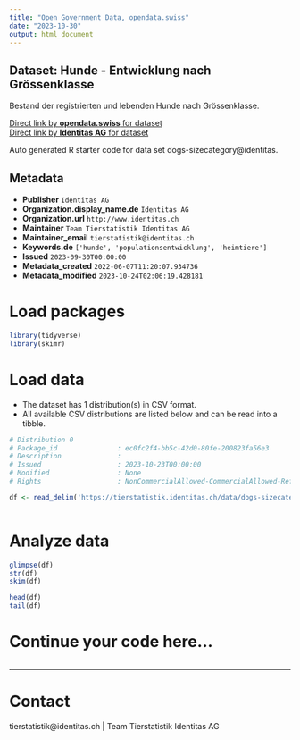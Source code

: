 ```yaml
---
title: "Open Government Data, opendata.swiss"
date: "2023-10-30"
output: html_document
---
```


## Dataset: Hunde - Entwicklung nach Grössenklasse

Bestand der registrierten und lebenden Hunde nach Grössenklasse.

[Direct link by **opendata.swiss** for dataset](https://opendata.swiss/de/dataset/hunde-entwicklung-nach-grossenklasse)<br>
[Direct link by **Identitas AG** for dataset](https://tierstatistik.identitas.ch/)

Auto generated R starter code for data set dogs-sizecategory@identitas.

## Metadata

- **Publisher** `Identitas AG`
- **Organization.display_name.de** `Identitas AG`
- **Organization.url** `http://www.identitas.ch`
- **Maintainer** `Team Tierstatistik Identitas AG`
- **Maintainer_email** `tierstatistik@identitas.ch`
- **Keywords.de** `['hunde', 'populationsentwicklung', 'heimtiere']`
- **Issued** `2023-09-30T00:00:00`
- **Metadata_created** `2022-06-07T11:20:07.934736`
- **Metadata_modified** `2023-10-24T02:06:19.428181`


# Load packages

```r

library(tidyverse)
library(skimr)

```

# Load data

-   The dataset has 1 distribution(s) in CSV format.
-   All available CSV distributions are listed below and can be read into a tibble.

```r

# Distribution 0
# Package_id               : ec0fc2f4-bb5c-42d0-80fe-200823fa56e3
# Description              : 
# Issued                   : 2023-10-23T00:00:00
# Modified                 : None
# Rights                   : NonCommercialAllowed-CommercialAllowed-ReferenceRequired

df <- read_delim('https://tierstatistik.identitas.ch/data/dogs-sizecategory.csv')



```

# Analyze data

```r

glimpse(df)
str(df)
skim(df)

head(df)
tail(df)

```

# Continue your code here...

```r

```

------------------------------------------------------------------------

# Contact

tierstatistik@identitas.ch | Team Tierstatistik Identitas AG
